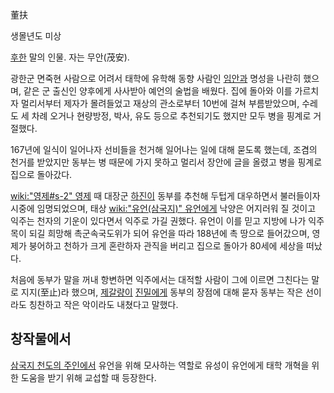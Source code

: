 董扶

생몰년도 미상

[[후한]] 말의 인물. 자는 무안(茂安).

광한군 면죽현 사람으로 어려서 태학에 유학해 동향 사람인 [[임안]]과 명성을 나란히 했으며, 같은 군 출신인 양후에게 사사받아 예언의 술법을 배웠다. 집에 돌아와 이를 가르치자 멀리서부터 제자가 몰려들었고 재상의 관소로부터 10번에 걸쳐 부름받았으며, 수레도 세 차례 오거나 현량방정, 박사, 유도 등으로 추천되기도 했지만 모두 병을 핑계로 거절했다.

167년에 일식이 일어나자 선비들을 천거해 일어나는 일에 대해 묻도록 했는데, 조겸의 천거를 받았지만 동부는 병 때문에 가지 못하고 멀리서 장안에 글을 올렸고 병을 핑계로 집으로 돌아갔다.

[[wiki:"영제#s-2" 영제]] 때 대장군 [[하진]]이 동부를 추천해 두텁게 대우하면서 불러들이자 시중에 임명되었으며, 태상 [[wiki:"유언(삼국지)" 유언]]에게 낙양은 어지러워 질 것이고 익주는 천자의 기운이 있다면서 익주로 가길 권했다. 유언이 이를 믿고 지방에 나가 익주목이 되길 희망해 촉군속국도위가 되어 유언을 따라 188년에 촉 땅으로 들어갔으며, 영제가 붕어하고 천하가 크게 혼란하자 관직을 버리고 집으로 돌아가 80세에 세상을 떠났다.

처음에 동부가 말을 꺼내 항변하면 익주에서는 대적할 사람이 그에 이르면 그친다는 말로 지지(至止)라 했으며, [[제갈량]]이 [[진밀]]에게 동부의 장점에 대해 묻자 동부는 작은 선이라도 칭찬하고 작은 악이라도 내쳤다고 말했다.

== 창작물에서 ==
[[삼국지 천도의 주인]]에서 유언을 위해 모사하는 역할로 유성이 유언에게 태학 개혁을 위한 도움을 받기 위해 교섭할 때 등장한다.
